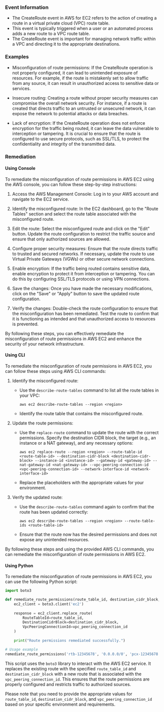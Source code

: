 
### Event Information

- The CreateRoute event in AWS for EC2 refers to the action of creating a route in a virtual private cloud (VPC) route table.
- This event is typically triggered when a user or an automated process adds a new route to a VPC route table.
- The CreateRoute event is important for managing network traffic within a VPC and directing it to the appropriate destinations.


### Examples

- Misconfiguration of route permissions: If the CreateRoute operation is not properly configured, it can lead to unintended exposure of resources. For example, if the route is mistakenly set to allow traffic from any source, it can result in unauthorized access to sensitive data or services.

- Insecure routing: Creating a route without proper security measures can compromise the overall network security. For instance, if a route is created that directs traffic to an untrusted or unsecured network, it can expose the network to potential attacks or data breaches.

- Lack of encryption: If the CreateRoute operation does not enforce encryption for the traffic being routed, it can leave the data vulnerable to interception or tampering. It is crucial to ensure that the route is configured to use secure protocols, such as SSL/TLS, to protect the confidentiality and integrity of the transmitted data.

### Remediation

#### Using Console

To remediate the misconfiguration of route permissions in AWS EC2 using the AWS console, you can follow these step-by-step instructions:

1. Access the AWS Management Console: Log in to your AWS account and navigate to the EC2 service.

2. Identify the misconfigured route: In the EC2 dashboard, go to the "Route Tables" section and select the route table associated with the misconfigured route.

3. Edit the route: Select the misconfigured route and click on the "Edit" button. Update the route configuration to restrict the traffic source and ensure that only authorized sources are allowed.

4. Configure proper security measures: Ensure that the route directs traffic to trusted and secured networks. If necessary, update the route to use Virtual Private Gateways (VGWs) or other secure network connections.

5. Enable encryption: If the traffic being routed contains sensitive data, enable encryption to protect it from interception or tampering. You can do this by configuring SSL/TLS protocols or using VPN connections.

6. Save the changes: Once you have made the necessary modifications, click on the "Save" or "Apply" button to save the updated route configuration.

7. Verify the changes: Double-check the route configuration to ensure that the misconfiguration has been remediated. Test the route to confirm that it is functioning as intended and that unauthorized access to resources is prevented.

By following these steps, you can effectively remediate the misconfiguration of route permissions in AWS EC2 and enhance the security of your network infrastructure.

#### Using CLI

To remediate the misconfiguration of route permissions in AWS EC2, you can follow these steps using AWS CLI commands:

1. Identify the misconfigured route:
   - Use the `describe-route-tables` command to list all the route tables in your VPC: 
     ```
     aws ec2 describe-route-tables --region <region>
     ```
   - Identify the route table that contains the misconfigured route.

2. Update the route permissions:
   - Use the `replace-route` command to update the route with the correct permissions. Specify the destination CIDR block, the target (e.g., an instance or a NAT gateway), and any necessary options:
     ```
     aws ec2 replace-route --region <region> --route-table-id <route-table-id> --destination-cidr-block <destination-cidr-block> --instance-id <instance-id> --gateway-id <gateway-id> --nat-gateway-id <nat-gateway-id> --vpc-peering-connection-id <vpc-peering-connection-id> --network-interface-id <network-interface-id>
     ```
   - Replace the placeholders with the appropriate values for your environment.

3. Verify the updated route:
   - Use the `describe-route-tables` command again to confirm that the route has been updated correctly:
     ```
     aws ec2 describe-route-tables --region <region> --route-table-ids <route-table-id>
     ```
   - Ensure that the route now has the desired permissions and does not expose any unintended resources.

By following these steps and using the provided AWS CLI commands, you can remediate the misconfiguration of route permissions in AWS EC2.

#### Using Python

To remediate the misconfiguration of route permissions in AWS EC2, you can use the following Python script:

```python
import boto3

def remediate_route_permissions(route_table_id, destination_cidr_block, vpc_peering_connection_id):
    ec2_client = boto3.client('ec2')
    
    response = ec2_client.replace_route(
        RouteTableId=route_table_id,
        DestinationCidrBlock=destination_cidr_block,
        VpcPeeringConnectionId=vpc_peering_connection_id
    )
    
    print("Route permissions remediated successfully.")

# Usage example
remediate_route_permissions('rtb-12345678', '0.0.0.0/0', 'pcx-12345678')
```

This script uses the `boto3` library to interact with the AWS EC2 service. It replaces the existing route with the specified `route_table_id` and `destination_cidr_block` with a new route that is associated with the `vpc_peering_connection_id`. This ensures that the route permissions are properly configured and restricts traffic to authorized sources.

Please note that you need to provide the appropriate values for `route_table_id`, `destination_cidr_block`, and `vpc_peering_connection_id` based on your specific environment and requirements.

